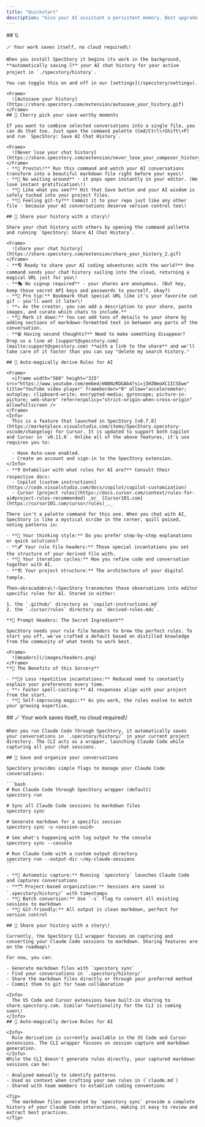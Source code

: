 ```yaml
---
title: "Quickstart"
description: "Give your AI assistant a persistent memory. Best upgrade since coffee ☕"
---
```


<Tabs>
  <Tab title="Cursor + VSCode">
    ## \\

    🪄 Your work saves itself, no cloud required\!

    When you install SpecStory it begins its work in the background, **automatically saving 🗄️** your AI chat history for your active project in `./specstory/history`.

    You can toggle this on and off in our [settings](/specstory/settings).

    <Frame>
      ![Autosave your history](https://share.specstory.com/extension/autosave_your_history.gif)
    </Frame>
    ## 🎯 Cherry pick your save worthy moments

    If you want to combine selected conversations into a single file, you can do that too. Just open the command palette (Cmd/Ctrl\+Shift\+P) and run `SpecStory: Save AI Chat History`.

    <Frame>
      ![Never lose your chat history](https://share.specstory.com/extension/never_lose_your_composer_history_2.gif)
    </Frame>
    - **📝 Presto\!** Run this command and watch your AI conversations transform into a beautiful markdown file right before your eyes\!
    - **👀 No waiting around** - it pops open instantly in your editor. (We love instant gratification\!)
    - **💾 Like what you see?** Hit that Save button and your AI wisdom is safely tucked into your project files.
    - **🌳 Feeling git-ty?** Commit it to your repo just like any other file - because your AI conversations deserve version control too\!

    ## 🌟 Share your history with a story\!

    Share your chat history with others by opening the command pallette and running `SpecStory: Share AI Chat History`.

    <Frame>
      ![share your chat history](https://share.specstory.com/extension/share_your_history_2.gif)
    </Frame>
    - **🌎 Ready to share your AI coding adventures with the world?** One command sends your chat history sailing into the cloud, returning a magical URL just for you\!
    - **🎭 No signup required** - your shares are anonymous. (But hey, keep those secret API keys and passwords to yourself, okay?)
    - **🔗 Pro tip:** Bookmark that special URL like it's your favorite cat gif - you'll want it later\!
    - **✏️ As the creator, you can add a description to your share, paste images, and curate which chats to include.**
    - **📝 Mark it down:** You can add tons of details to your share by adding sections of markdown-formatted text in between any parts of the conversation.
    - **🗑️ Having second thoughts?** Need to make something disappear? Drop us a line at [support@specstory.com](mailto:support@specstory.com) **with a link to the share** and we'll take care of it faster than you can say "delete my search history."

    ## 🧪 Auto-magically derive Rules for AI

    <Frame>
      <iframe width="560" height="315" src="https://www.youtube.com/embed/mN8NzRDGAb4?si=jIHZNmoXC1ICSEwe" title="YouTube video player" frameborder="0" allow="accelerometer; autoplay; clipboard-write; encrypted-media; gyroscope; picture-in-picture; web-share" referrerpolicy="strict-origin-when-cross-origin" allowfullscreen />
    </Frame>
    <Info>
      This is a feature that launched in SpecStory [v0.7.0](https://marketplace.visualstudio.com/items/SpecStory.specstory-vscode/changelog) for Cursor. It is updated to support both Copilot and Cursor in `v0.11.0`. Unlike all of the above features, it's use requires you to:

      - Have Auto-save enabled.
      - Create an account and sign-in to the SpecStory extension.
    </Info>
    - **❓ Unfamiliar with what rules for AI are?** Consult their respective docs:
      - Copilot [custom instructions](https://code.visualstudio.com/docs/copilot/copilot-customization)
      - Cursor [project rules](https://docs.cursor.com/context/rules-for-ai#project-rules-recommended) _or_ [Cursor101.com](https://cursor101.com/cursor/rules)_._

    There isn't a palette command for this one. When you chat with AI, SpecStory is like a mystical scribe in the corner, quill poised, noting patterns in:

    - **🧠 Your thinking style:** Do you prefer step-by-step explanations or quick solutions?
    - **🖋️ Your rule file headers:** Those special incantations you set the structure of your derived file with.
    - **🔄 Your iteration cycles:** How you refine code and conversation together with AI.
    - **🏗️ Your project structure:** The architecture of your digital temple.

    Then—abracadabra\!—SpecStory transmutes these observations into editor specific rules for AI. Stored in either:

    1. the `.github/` directory as `copilot-instructions.md`
    2. the `.cursor/rules` directory as `derived-rules.mdc`.

    **🌈 Prompt Headers: The Secret Ingredient**

    SpecStory needs your rule file headers to brew the perfect rules. To start you off, we've crafted a default based on distilled knowledge from the community of what tends to work best.

    <Frame>
      ![Headers](/images/headers.png)
    </Frame>
    **🌟 The Benefits of this Sorcery**

    - **🧙‍♀️ Less repetitive incantations:** Reduced need to constantly explain your preferences every time.
    - **⚡ Faster spell-casting:** AI responses align with your project from the start.
    - **🔄 Self-improving magic:** As you work, the rules evolve to match your growing expertise.
  </Tab>
  <Tab title="Claude Code">
    ## 🪄 Your work saves itself, no cloud required\!

    When you run Claude Code through SpecStory, it automatically saves your conversations in `.specstory/history/` in your current project directory. The CLI acts as a wrapper, launching Claude Code while capturing all your chat sessions.

    ## 🎯 Save and organize your conversations

    SpecStory provides simple flags to manage your Claude Code conversations:

    ```bash
    # Run Claude Code through SpecStory wrapper (default)
    specstory run
    
    # Sync all Claude Code sessions to markdown files
    specstory sync
    
    # Generate markdown for a specific session
    specstory sync -u <session-uuid>
    
    # See what's happening with log output to the console
    specstory sync --console
    
    # Run Claude Code with a custom output directory
    specstory run --output-dir ~/my-claude-sessions
    ```

    - **📝 Automatic capture:** Running `specstory` launches Claude Code and captures conversations
    - **🗂️ Project-based organization:** Sessions are saved in `.specstory/history/` with timestamps
    - **💾 Batch conversion:** Use `-s` flag to convert all existing sessions to markdown
    - **🌳 Git-friendly:** All output is clean markdown, perfect for version control

    ## 🌟 Share your history with a story\!

    Currently, the SpecStory CLI wrapper focuses on capturing and converting your Claude Code sessions to markdown. Sharing features are on the roadmap\!

    For now, you can:

    - Generate markdown files with `specstory sync`
    - Find your conversations in `.specstory/history/`
    - Share the markdown files directly or through your preferred method
    - Commit them to git for team collaboration

    <Info>
      The VS Code and Cursor extensions have built-in sharing to share.specstory.com. Similar functionality for the CLI is coming soon\!
    </Info>
    ## 🧪 Auto-magically derive Rules for AI

    <Info>
      Rule derivation is currently available in the VS Code and Cursor extensions. The CLI wrapper focuses on session capture and markdown generation.
    </Info>
    While the CLI doesn't generate rules directly, your captured markdown sessions can be:

    - Analyzed manually to identify patterns
    - Used as context when crafting your own rules in (`claude.md`)
    - Shared with team members to establish coding conventions

    <Tip>
      The markdown files generated by `specstory sync` provide a complete history of your Claude Code interactions, making it easy to review and extract best practices.
    </Tip>
  </Tab>
</Tabs>
